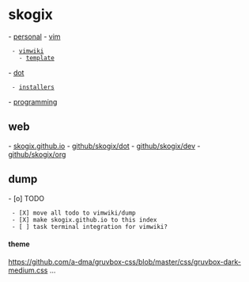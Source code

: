 = skogix =
- [[personal|personal]]
- [[vim]]
  - [[vimwiki]]
    - [[ztemplates/def_template.html|template]]
- [[dot]]
  - [[installers]]
- [[programming]]
== web ==
- [[https://skogix.github.io|skogix.github.io]]
- [[https://github.com/Skogix/dot|github/skogix/dot]]
- [[https://github.com/Skogix/dev|github/skogix/dev]]
- [[https://github.com/Skogix/org|github/skogix/org]]
== dump ==
- [o] TODO 
  - [X] move all todo to vimwiki/dump
  - [X] make skogix.github.io to this index
  - [ ] task terminal integration for vimwiki?
==== theme ====
https://github.com/a-dma/gruvbox-css/blob/master/css/gruvbox-dark-medium.css
...
